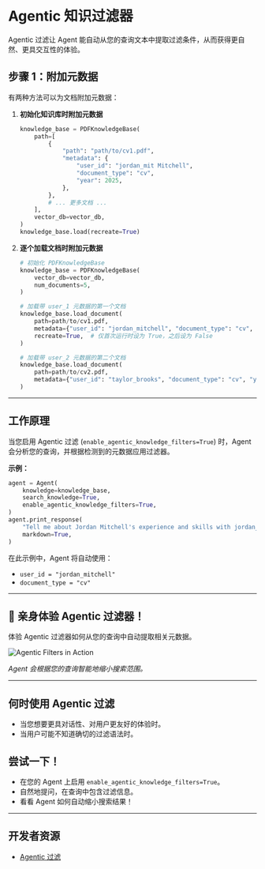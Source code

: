 # Agentic 知识过滤器

Agentic 过滤让 Agent 能自动从您的查询文本中提取过滤条件，从而获得更自然、更具交互性的体验。

## 步骤 1：附加元数据

有两种方法可以为文档附加元数据：

1. **初始化知识库时附加元数据**

    ```python
    knowledge_base = PDFKnowledgeBase(
        path=[
            {
                "path": "path/to/cv1.pdf",
                "metadata": {
                    "user_id": "jordan_mit Mitchell",
                    "document_type": "cv",
                    "year": 2025,
                },
            },
            # ... 更多文档 ...
        ],
        vector_db=vector_db,
    )
    knowledge_base.load(recreate=True)
    ```

2. **逐个加载文档时附加元数据**

    ```python
    # 初始化 PDFKnowledgeBase
    knowledge_base = PDFKnowledgeBase(
        vector_db=vector_db,
        num_documents=5,
    )

    # 加载带 user_1 元数据的第一个文档
    knowledge_base.load_document(
        path=path/to/cv1.pdf,
        metadata={"user_id": "jordan_mitchell", "document_type": "cv", "year": 2025},
        recreate=True,  # 仅首次运行时设为 True，之后设为 False
    )

    # 加载带 user_2 元数据的第二个文档
    knowledge_base.load_document(
        path=path/to/cv2.pdf,
        metadata={"user_id": "taylor_brooks", "document_type": "cv", "year": 2025},
    )
    ```

---

## 工作原理

当您启用 Agentic 过滤 (`enable_agentic_knowledge_filters=True`) 时，Agent 会分析您的查询，并根据检测到的元数据应用过滤器。

**示例：**
```python
agent = Agent(
    knowledge=knowledge_base,
    search_knowledge=True,
    enable_agentic_knowledge_filters=True,
)
agent.print_response(
    "Tell me about Jordan Mitchell's experience and skills with jordan_mitchell as user id and document type cv",
    markdown=True,
)
```

在此示例中，Agent 将自动使用：
- `user_id = "jordan_mitchell"`
- `document_type = "cv"`

---

## 🌟 亲身体验 Agentic 过滤器！

体验 Agentic 过滤器如何从您的查询中自动提取相关元数据。

![Agentic Filters in Action](/images/agentic_filters.png)

*Agent 会根据您的查询智能地缩小搜索范围。*

---

## 何时使用 Agentic 过滤

- 当您想要更具对话性、对用户更友好的体验时。
- 当用户可能不知道确切的过滤语法时。

## 尝试一下！

- 在您的 Agent 上启用 `enable_agentic_knowledge_filters=True`。
- 自然地提问，在查询中包含过滤信息。
- 看看 Agent 如何自动缩小搜索结果！

---

## 开发者资源
- [Agentic 过滤](https://github.com/agno-agi/agno/blob/main/cookbook/agent_concepts/knowledge/filters/pdf/agentic_filtering.py)